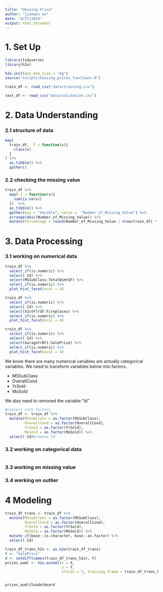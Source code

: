 ```yaml
---
title: "Housing Price"
author: "jianwen wu"
date: "4/27/2019"
output: html_document
---
```

# 1. Set Up
```r
library(tidyverse)
library(h2o)

h2o.init(max_mem_size = "4g")
source("scripts/housing_prices_functions.R")
```


```r
train_df <- read_csv("data/training.csv")

test_df <- read_csv("data/validation.csv")
```

# 2. Data Understanding

### 2.1 structure of data
```r

map(
  train_df, .f = function(x){
    class(x)
  }
) %>% 
  as_tibble() %>%
  gather()

```

### 2.2 checking the missing value
```r
train_df %>%
  map(.f = function(x){
    sum(is.na(x))
  })  %>%
  as_tibble() %>%
  gather(key = "Varible", value =  "Number_of_Missing_Value") %>%
  arrange(desc(Number_of_Missing_Value)) %>%
  mutate(Percentage = round(Number_of_Missing_Value / nrow(train_df) * 100,3))
```

# 3. Data Processing

### 3.1 working on numerical data
```r
train_df %>%
  select_if(is.numeric) %>%
  select(-Id) %>%
  select(MSSubClass:TotalBsmtSF) %>%
  select_if(is.numeric) %>%
  plot_hist_facet(ncol = 4)

train_df %>%
  select_if(is.numeric) %>%
  select(-Id) %>%
  select(X1stFlrSF:Fireplaces) %>%
  select_if(is.numeric) %>%
  plot_hist_facet(ncol = 4)

train_df %>%
  select_if(is.numeric) %>%
  select(-Id) %>%
  select(GarageYrBlt:SalePrice) %>%
  select_if(is.numeric) %>%
  plot_hist_facet(ncol = 4)

```


We know there are many numerical variables are actually categorical variables. We need to transform variables below into factors.

* MSSubClass
* OverallCond
* YrSold
* MoSold

We also need to removed the variable "Id"

```r
#convert into factors
train_df <- train_df %>%
  mutate(MSSubClass = as.factor(MSSubClass),
         OverallCond = as.factor(OverallCond),
         YrSold = as.factor(YrSold), 
         MoSold = as.factor(MoSold)) %>%
  select(-Id)#remove Id

```

### 3.2 working on categorical data

```r


```

### 3.3 working on missing value


### 3.4 working on outlier



# 4 Modeling
```r

train_df_trans <- train_df %>%
  mutate(MSSubClass = as.factor(MSSubClass),
         OverallCond = as.factor(OverallCond),
         YrSold = as.factor(YrSold), 
         MoSold = as.factor(MoSold)) %>%
  mutate_if(base::is.character, base::as.factor) %>%
  select(-Id)

train_df_trans_h2o <- as.h2o(train_df_trans)
Y <- "SalePrice"
X <- setdiff(names(train_df_trans_h2o), Y)
prices_auml <- h2o.automl(x = X,
                          y = Y, 
                          nfolds = 5, training_frame = train_df_trans_h2o, max_runtime_secs = 3600)


prices_auml@leaderboard
```

